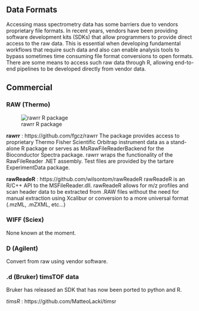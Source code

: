 ## Data Formats
Accessing mass spectrometry data has some barriers due to vendors proprietary file formats. In recent years, vendors have been providing software development kits (SDKs) that allow programmers to provide direct access to the raw data. This is essential when developing fundamental workflows that require such data and also can enable analysis tools to bypass sometimes time consuming file format conversions to open formats. There are some means to access such raw data through R, allowing end-to-end pipelines to be developed directly from vendor data.

## Commercial
### RAW (Thermo)

![rawrr R package](https://github.com/fgcz/rawrr/raw/devel/rawrr_logo.png)

**rawrr** : https://github.com/fgcz/rawrr
The package provides access to proprietary Thermo Fisher Scientific Orbitrap instrument data as a stand-alone R package or serves as MsRawFileReaderBackend for the Bioconductor Spectra package. rawrr wraps the functionality of the RawFileReader .NET assembly. Test files are provided by the tartare ExperimentData package.

**rawReadeR** : https://github.com/wilsontom/rawReadeR
rawReadeR is an R/C++ API to the MSFileReader.dll. rawReadeR allows for m/z profiles and scan header data to be extracted from .RAW files without the need for manual extraction using Xcalibur or conversion to a more universal format (.mzML, .mZXML, etc...)

### WIFF (Sciex)

None known at the moment.

### D (Agilent)

Convert from raw using vendor software.

### .d (Bruker) timsTOF data

Bruker has released an SDK that has now been ported to python and R.

*timsR* : https://github.com/MatteoLacki/timsr


